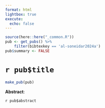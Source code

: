```yaml
---
format: html
lightbox: true
execute:
  echo: false
---
```


```r
source(here::here("_common.R"))
pub <- get_pubs() %>% 
    filter(bibtexkey == 'al-soneidar2024a')
pub$summary <- FALSE
```

# `r pub$title` 

```r
make_pub(pub)
```

**Abstract**:

`r pub$abstract`


